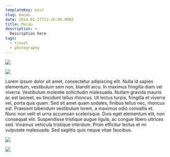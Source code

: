 ```yaml
---
templateKey: post
slug: macau
date: 2014-01-27T22:16:00.000Z
title: Macau
description: >-
  Description here
tags:
  - travel
  - photography
---
```

![](../../static/assets/20140127-IMG_3186.jpg)

![](../../static/assets/20140127-IMG_3202.jpg)

Lorem ipsum dolor sit amet, consectetur adipiscing elit. Nulla id sapien elementum, vestibulum sem non, blandit arcu. In maximus fringilla diam vel viverra. Vestibulum molestie sollicitudin malesuada. Nullam gravida mauris ac est laoreet, eu tincidunt tellus rhoncus. Ut lectus turpis, fringilla et viverra vel, porta quis quam. Sed sit amet quam sodales, finibus tellus nec, rhoncus est. Praesent bibendum vestibulum lorem, a maximus odio convallis et. Nunc non velit et urna accumsan scelerisque. Duis eget elementum elit, non consequat elit. Suspendisse tristique augue ligula, ac congue libero ultrices sed. Vivamus vehicula tristique interdum. Proin efficitur lectus et mi vulputate malesuada. Sed sagittis quis neque vitae faucibus.

![](../../static/assets/20140127-IMG_3215.jpg)

![](../../static/assets/20140127-IMG_3236.jpg)